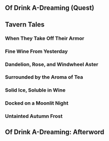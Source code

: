 {{EventTabs|subpage1=Bartender Challenge}}
==Of Drink A-Dreaming (Quest)==
{{Transclude|Of Drink A-Dreaming (Quest)|Dialogue|main=1|top=1}}

==Tavern Tales==
===When They Take Off Their Armor===
{{Transclude|When They Take Off Their Armor|Dialogue|main=1|top=1}}

===Fine Wine From Yesterday===
{{Transclude|Fine Wine From Yesterday|Dialogue|main=1|top=1}}

===Dandelion, Rose, and Windwheel Aster===
{{Transclude|Dandelion, Rose, and Windwheel Aster|Dialogue|main=1|top=1}}

===Surrounded by the Aroma of Tea===
{{Transclude|Surrounded by the Aroma of Tea|Dialogue|main=1|top=1}}

===Solid Ice, Soluble in Wine===
{{Transclude|Solid Ice, Soluble in Wine|Dialogue|main=1|top=1}}

===Docked on a Moonlit Night===
{{Transclude|Docked on a Moonlit Night|Dialogue|main=1|top=1}}

===Untainted Autumn Frost===
{{Transclude|Untainted Autumn Frost|Dialogue|main=1|top=1}}

==Of Drink A-Dreaming: Afterword==
{{Transclude|Of Drink A-Dreaming: Afterword|Dialogue|main=1|top=1}}